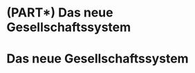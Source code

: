 # (PART\*) Das neue Gesellschaftssystem {-}

# Das neue Gesellschaftssystem {-#chap-implementation}
